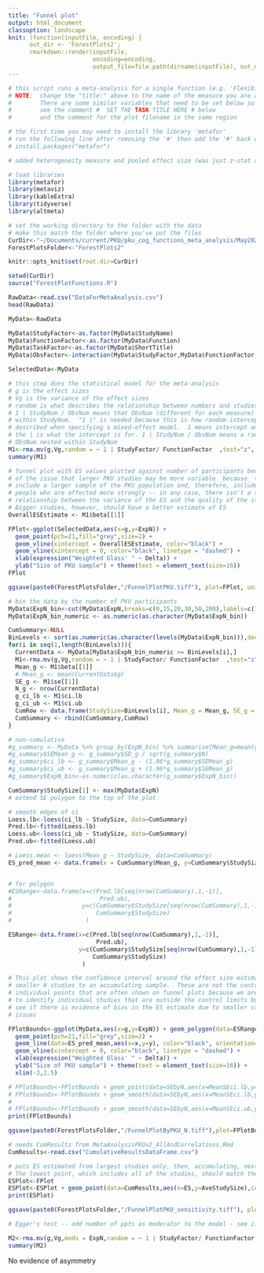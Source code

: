 ```yaml
---
title: "Funnel plot"
output: html_document
classoption: landscape
knit: (function(inputFile, encoding) { 
      out_dir <- 'ForestPlots2';
      rmarkdown::render(inputFile,
                        encoding=encoding, 
                        output_file=file.path(dirname(inputFile), out_dir, 'FunnelPlots.html')) })
---
```


```r
# this script runs a meta-analysis for a single function (e.g. 'Flexibility and planning')
# NOTE:  change the "title:" above to the name of the measure you are analyzing
#        There are some similar variables that need to be set below so labels are correct
#        see the comment #  SET THE TASK TITLE HERE # below
#        and the comment for the plot filename in the same region

# the first time you may need to install the library 'metafor'
# run the following line after removing the '#' then add the '#' back once you've installed the package
# install.packages("metafor")

# added heterogeneity measure and pooled effect size (was just z-stat and p-value)

# load libraries 
library(metafor)
library(metaviz)
library(kableExtra)
library(tidyverse)
library(altmeta)

# set the working directory to the folder with the data
# make this match the folder where you've put the files
CurDir<-"~/Documents/current/PKU/pku_cog_functions_meta_analysis/May2022_meta-analysis_with_added_papers"
ForestPlotsFolder<-"ForestPlots2"

knitr::opts_knit$set(root.dir=CurDir)

setwd(CurDir)
source("ForestPlotFunctions.R")
```

```r
RawData<-read.csv("DataForMetaAnalysis.csv")
head(RawData)
```


```r
MyData<-RawData
```

```r
MyData$StudyFactor<-as.factor(MyData$StudyName)
MyData$FunctionFactor<-as.factor(MyData$Function)
MyData$TaskFactor<-as.factor(MyData$ShortTitle)
MyData$ObsFactor<-interaction(MyData$StudyFactor,MyData$FunctionFactor,MyData$TaskFactor)
```

```r
SelectedData<-MyData

# this step does the statistical model for the meta-analysis
# g is the effect sizes
# Vg is the variance of the effect sizes
# random is what describes the relationship between numbers and studies
# 1 | StudyNum / ObsNum means that ObsNum (different for each measure) is nested
# within StudyNum.  "1 |" is needed because this is how random intercepts are
# described when specifying a mixed-effect model.  1 means intercept and what follows
# the | is what the intercept is for. 1 | StudyNum / ObsNum means a random intercept for
# ObsNum nested within StudyNum
M1<-rma.mv(g,Vg,random = ~ 1 | StudyFactor/ FunctionFactor  ,test="z", data=SelectedData, method="REML")
summary(M1)
```


```r
# funnel plot with ES values plotted against number of participants because
# of the issue that larger PKU studies may be more variable _because_ they
# include a larger sample of the PKU population and, therefore, include more
# people who are affected more strongly -- in any case, there isn't a transparent
# relationship between the variance of the ES and the quality of the study's estimate of ES.
# Bigger studies, however, should have a better estimate of ES
OverallESEstimate <- M1$beta[[1]]

FPlot<-ggplot(SelectedData,aes(x=g,y=ExpN)) +
  geom_point(pch=21,fill="grey",size=2) + 
  geom_vline(xintercept = OverallESEstimate, color="black") +
  geom_vline(xintercept = 0, color="black", linetype = "dashed") +
  xlab(expression("Weighted Glass' " ~ Delta)) + 
  ylab("Size of PKU sample") + theme(text = element_text(size=16))
FPlot
```
```r
ggsave(paste0(ForestPlotsFolder,"/FunnelPlotPKU.tiff"), plot=FPlot, units="mm", width=220, height=100, dpi=300)
```

```r

# bin the data by the number of PKU participants
MyData$ExpN_bin<-cut(MyData$ExpN,breaks=c(0,15,20,30,50,200),labels=c(7.5,17.5,25,40,100))
MyData$ExpN_bin_numeric <- as.numeric(as.character(MyData$ExpN_bin))

CumSummary<-NULL
BinLevels <- sort(as.numeric(as.character(levels(MyData$ExpN_bin))),decreasing=TRUE)
for(i in seq(1,length(BinLevels))){
  CurrentData <- MyData[MyData$ExpN_bin_numeric >= BinLevels[i],]
  M1<-rma.mv(g,Vg,random = ~ 1 | StudyFactor/ FunctionFactor  ,test="z", data=CurrentData, method="REML")
  Mean_g <- M1$beta[[1]]
  # Mean_g <- mean(CurrentData$g)
  SE_g <- M1$se[[1]]
  N_g <- nrow(CurrentData)
  g_ci_lb <- M1$ci.lb
  g_ci_ub <- M1$ci.ub
  CumRow <- data.frame(StudySize=BinLevels[i], Mean_g = Mean_g, SE_g = SE_g, N_g=N_g, ci_lb = g_ci_lb, ci_ub = g_ci_ub)
  CumSummary <- rbind(CumSummary,CumRow)
}

# non-cumulative
#g_summary <- MyData %>% group_by(ExpN_bin) %>% summarise(Mean_g=mean(g), SD_g=sd(g),N=n())
#g_summary$SEMean_g <- g_summary$SD_g / sqrt(g_summary$N)
#g_summary$ci_lb <- g_summary$Mean_g - (1.96*g_summary$SEMean_g)
#g_summary$ci_ub <- g_summary$Mean_g + (1.96*g_summary$SEMean_g)
#g_summary$ExpN_bin<-as.numeric(as.character(g_summary$ExpN_bin))

CumSummary$StudySize[1] <- max(MyData$ExpN)
# extend SE polygon to the top of the plot

# smooth edges of ci
Loess.lb<-loess(ci_lb ~ StudySize, data=CumSummary)
Pred.lb<-fitted(Loess.lb)
Loess.ub<-loess(ci_ub ~ StudySize, data=CumSummary)
Pred.ub<-fitted(Loess.ub)

# Loess.mean <- loess(Mean_g ~ StudySize, data=CumSummary)
ES_pred_mean <- data.frame(x = CumSummary$Mean_g, y=CumSummary$StudySize)


# for polygon
#ESRange<-data.frame(x=c(Pred.lb[seq(nrow(CumSummary),1,-1)],
#                         Pred.ub),
#                    y=c(CumSummary$StudySize[seq(nrow(CumSummary),1,-1)],
#                        CumSummary$StudySize)
#                     )

ESRange<-data.frame(x=c(Pred.lb[seq(nrow(CumSummary),1,-1)],
                         Pred.ub),
                    y=c(CumSummary$StudySize[seq(nrow(CumSummary),1,-1)],
                        CumSummary$StudySize)
                     )
```

```r

# This plot shows the confidence interval around the effect size estimate as we add
# smaller N studies to an accumulating sample.  These are not the control limits for
# individual points that are often shown on funnel plots because we are not trying
# to identify individual studies that are outside the control limits but, instead, to
# see if there is evidence of bias in the ES estimate due to smaller studies/file drawer
# issues

FPlotBounds<-ggplot(MyData,aes(x=g,y=ExpN)) + geom_polygon(data=ESRange,aes(x=x,y=y),color="darkgrey",alpha=0.1,linetype="dashed") +
  geom_point(pch=21,fill="grey",size=2) + 
  geom_line(data=ES_pred_mean,aes(x=x,y=y), color="black", orientation="y") +
  geom_vline(xintercept = 0, color="black", linetype = "dashed") +
  xlab(expression("Weighted Glass' " ~ Delta)) + 
  ylab("Size of PKU sample") + theme(text = element_text(size=16)) +
  xlim(-3,2.5)

# FPlotBounds<-FPlotBounds + geom_point(data=SEbyN,aes(x=MeanSEci.lb,y=ExpN),color="red")
# FPlotBounds<-FPlotBounds + geom_smooth(data=SEbyN,aes(x=MeanSEci.lb,y=ExpN),color="darkgrey",orientation = "y",se=FALSE,linetype = "dotdash")
# 
# FPlotBounds<-FPlotBounds + geom_smooth(data=SEbyN,aes(x=MeanSEci.ub,y=ExpN),color="darkgrey",orientation = "y",se=FALSE,linetype="dotdash")
print(FPlotBounds)
```

```r
ggsave(paste0(ForestPlotsFolder,"/FunnelPlotByPKU_N.tiff"),plot=FPlotBounds,height=10,width=16,units="cm")
```


```r
# needs CumResults from MetaAnalysisPKUv2_AllAndCorrelations.Rmd
CumResults<-read.csv("CumulativeResultsDataFrame.csv")

# puts ES estimated from largest studies only, then, accumulating, next largest etc.
# The lowest point, which includes all of the studies, should match the vertical black line
ESPlot<-FPlot
ESPlot<-ESPlot + geom_point(data=CumResults,aes(x=ES,y=AveStudySize),color="red")
print(ESPlot)
```


```r
ggsave(paste0(ForestPlotsFolder,"/FunnelPlotPKU_sensitivity.tiff"), plot=ESPlot, units="mm", width=220, height=100, dpi=300)
```


```r
# Egger's test -- add number of ppts as moderator to the model - see if slope is significant (indicates an asymmetric funnel)

M2<-rma.mv(g,Vg,mods = ExpN,random = ~ 1 | StudyFactor/ FunctionFactor  ,test="z", data=MyData, method="REML")
summary(M2)
```

No evidence of asymmetry
